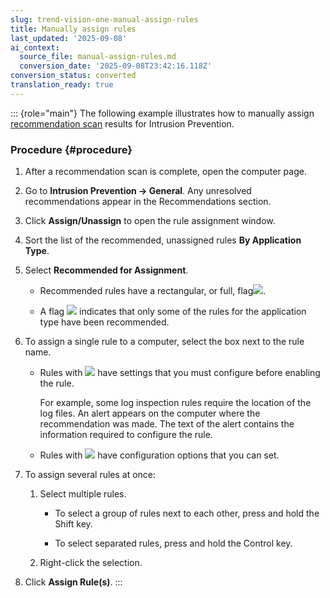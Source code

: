 ```yaml
---
slug: trend-vision-one-manual-assign-rules
title: Manually assign rules
last_updated: '2025-09-08'
ai_context:
  source_file: manual-assign-rules.md
  conversion_date: '2025-09-08T23:42:16.118Z'
conversion_status: converted
translation_ready: true
---
```


::: {role="main"}
The following example illustrates how to manually assign [recommendation scan](recommendation-scans-intro.mdx) results for Intrusion Prevention.

### Procedure {#procedure}

1.  After a recommendation scan is complete, open the computer page.

2.  Go to **Intrusion Prevention → General**. Any unresolved recommendations appear in the Recommendations section.

3.  Click **Assign/Unassign** to open the rule assignment window.

4.  Sort the list of the recommended, unassigned rules **By Application Type**.

5.  Select **Recommended for Assignment**.

    - Recommended rules have a rectangular, or full, flag![](/images/recommended_rule=114f086b-5872-4ecd-a0a2-0548ca8efd22.webp).

    - A flag ![](/images/partially_recommended_rule=2d2059eb-bb2d-4d29-80f8-5f818f9dba86.webp) indicates that only some of the rules for the application type have been recommended.

6.  To assign a single rule to a computer, select the box next to the rule name.

    - Rules with ![](/images/warning=dfb7f735-8b48-42ab-b0eb-604833e44f85.webp) have settings that you must configure before enabling the rule.

      For example, some log inspection rules require the location of the log files. An alert appears on the computer where the recommendation was made. The text of the alert contains the information required to configure the rule.

    - Rules with ![](/images/dpi_rules_option=84381749-8bce-4bd3-82d6-ae9e9804e843.webp) have configuration options that you can set.

7.  To assign several rules at once:

    1.  Select multiple rules.

        - To select a group of rules next to each other, press and hold the Shift key.

        - To select separated rules, press and hold the Control key.

    2.  Right-click the selection.

8.  Click **Assign Rule(s)**.
:::
